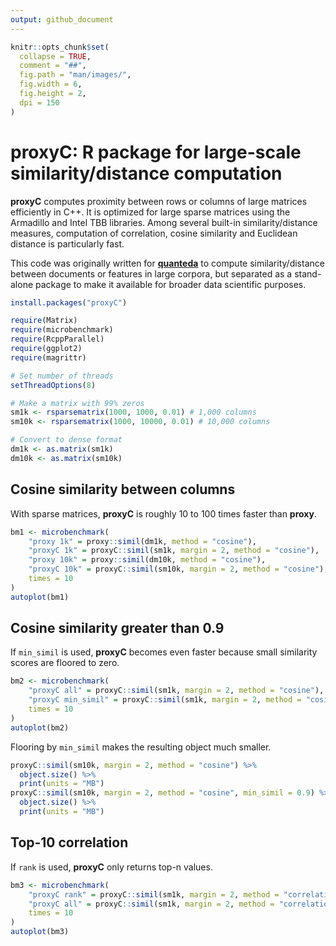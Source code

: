 ```yaml
---
output: github_document
---
```


```r
knitr::opts_chunk$set(
  collapse = TRUE,
  comment = "##",
  fig.path = "man/images/",
  fig.width = 6,
  fig.height = 2,
  dpi = 150
)
```

# proxyC: R package for large-scale similarity/distance computation

**proxyC** computes proximity between rows or columns of large matrices efficiently in C++. It is optimized for large sparse matrices using the Armadillo and Intel TBB libraries. Among several built-in similarity/distance measures, computation of correlation, cosine similarity and Euclidean distance is particularly fast.

This code was originally written for [**quanteda**](https://github.com/quanteda/quanteda) to compute similarity/distance between documents or features in large corpora, but separated as a stand-alone package to make it available for broader data scientific purposes.

```r
install.packages("proxyC")
```

```r
require(Matrix)
require(microbenchmark)
require(RcppParallel)
require(ggplot2)
require(magrittr)

# Set number of threads
setThreadOptions(8)

# Make a matrix with 99% zeros
sm1k <- rsparsematrix(1000, 1000, 0.01) # 1,000 columns
sm10k <- rsparsematrix(1000, 10000, 0.01) # 10,000 columns

# Convert to dense format
dm1k <- as.matrix(sm1k) 
dm10k <- as.matrix(sm10k)
```

## Cosine similarity between columns

With sparse matrices, **proxyC** is roughly 10 to 100 times faster than **proxy**. 

```r
bm1 <- microbenchmark(
    "proxy 1k" = proxy::simil(dm1k, method = "cosine"),
    "proxyC 1k" = proxyC::simil(sm1k, margin = 2, method = "cosine"),
    "proxy 10k" = proxy::simil(dm10k, method = "cosine"),
    "proxyC 10k" = proxyC::simil(sm10k, margin = 2, method = "cosine"),
    times = 10
)
autoplot(bm1)
```

##  Cosine similarity greater than 0.9

If `min_simil` is used, **proxyC** becomes even faster because small similarity scores are floored to zero.

```r
bm2 <- microbenchmark(
    "proxyC all" = proxyC::simil(sm1k, margin = 2, method = "cosine"),
    "proxyC min_simil" = proxyC::simil(sm1k, margin = 2, method = "cosine", min_simil = 0.9),
    times = 10
)
autoplot(bm2)
```

Flooring by `min_simil` makes the resulting object much smaller.

```r
proxyC::simil(sm10k, margin = 2, method = "cosine") %>% 
  object.size() %>% 
  print(units = "MB")
proxyC::simil(sm10k, margin = 2, method = "cosine", min_simil = 0.9) %>% 
  object.size() %>% 
  print(units = "MB")
```

## Top-10 correlation

If `rank` is used, **proxyC** only returns top-n values. 

```r
bm3 <- microbenchmark(
    "proxyC rank" = proxyC::simil(sm1k, margin = 2, method = "correlation", rank = 10),
    "proxyC all" = proxyC::simil(sm1k, margin = 2, method = "correlation"),
    times = 10
)
autoplot(bm3)
```


